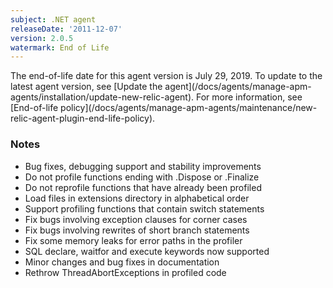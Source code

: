 ```yaml
---
subject: .NET agent
releaseDate: '2011-12-07'
version: 2.0.5
watermark: End of Life
---
```


<Callout variant="important">
  The end-of-life date for this agent version is July 29, 2019. To update to the latest agent version, see [Update the agent](/docs/agents/manage-apm-agents/installation/update-new-relic-agent). For more information, see [End-of-life policy](/docs/agents/manage-apm-agents/maintenance/new-relic-agent-plugin-end-life-policy).
</Callout>

### Notes

* Bug fixes, debugging support and stability improvements
* Do not profile functions ending with .Dispose or .Finalize
* Do not reprofile functions that have already been profiled
* Load files in extensions directory in alphabetical order
* Support profiling functions that contain switch statements
* Fix bugs involving exception clauses for corner cases
* Fix bugs involving rewrites of short branch statements
* Fix some memory leaks for error paths in the profiler
* SQL declare, waitfor and execute keywords now supported
* Minor changes and bug fixes in documentation
* Rethrow ThreadAbortExceptions in profiled code
